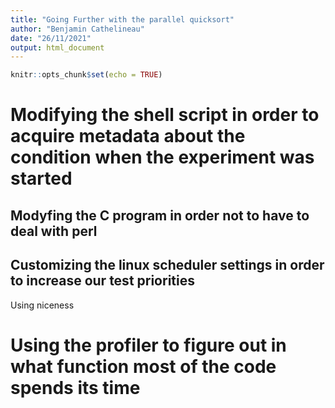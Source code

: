 ```yaml
---
title: "Going Further with the parallel quicksort"
author: "Benjamin Cathelineau"
date: "26/11/2021"
output: html_document
---
```


```r
knitr::opts_chunk$set(echo = TRUE)
```

# Modifying the shell script in order to acquire metadata about the condition when the experiment was started

## Modyfing the C program in order not to have to deal with perl


## Customizing the linux scheduler settings in order to increase our test priorities

Using niceness

# Using the profiler to figure out in what function most of the code spends its time